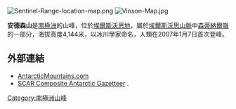 [[Image:Sentinel-Range-location-map.png|thumb]]
[[Image:Vinson-Map.jpg|thumb]]

'''安德森山'''是[[南極洲|南極洲]]的山峰，位於[[埃爾斯沃思地|埃爾斯沃思地]]，屬於[[埃爾斯沃思山脈|埃爾斯沃思山脈]]中[[森蒂納爾嶺|森蒂納爾嶺]]的一部分，海拔高度4,144米，以冰川學家命名，人類在2007年1月7日首次登峰。

==外部連結==
* [https://web.archive.org/web/20110209221527/http://antarcticmountains.com/ AntarcticMountains.com ]
* [http://data.aad.gov.au/aadc/gaz/scar/ SCAR Composite Antarctic Gazetteer] {{WebCite|url=https://www.webcitation.org/5ug2CfC7m?url=http://data.aad.gov.au/aadc/gaz/scar/ |date=20101202140255 |dateformat=iso }}.

{{DEFAULTSORT:Mount Anderson}}
[[Category:南極洲山峰|Category:南極洲山峰]]


{{EllsworthLand-geo-stub}}
